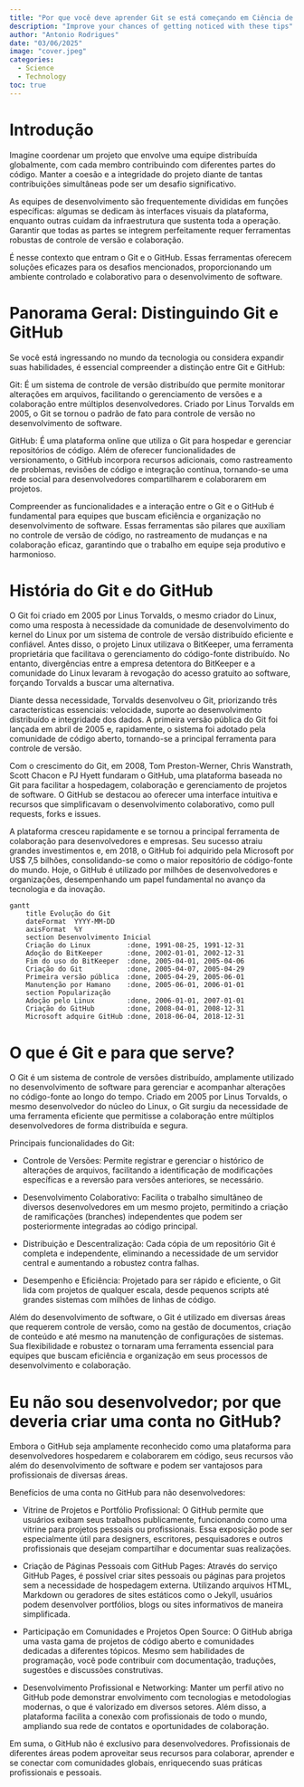 ```yaml
---
title: "Por que você deve aprender Git se está começando em Ciência de Dados"
description: "Improve your chances of getting noticed with these tips"
author: "Antonio Rodrigues"
date: "03/06/2025"
image: "cover.jpeg"
categories:
  - Science
  - Technology
toc: true
---
```

# Introdução

Imagine coordenar um projeto que envolve uma equipe distribuída globalmente, com cada membro contribuindo com diferentes partes do código. Manter a coesão e a integridade do projeto diante de tantas contribuições simultâneas pode ser um desafio significativo.

As equipes de desenvolvimento são frequentemente divididas em funções específicas: algumas se dedicam às interfaces visuais da plataforma, enquanto outras cuidam da infraestrutura que sustenta toda a operação. Garantir que todas as partes se integrem perfeitamente requer ferramentas robustas de controle de versão e colaboração.

É nesse contexto que entram o Git e o GitHub. Essas ferramentas oferecem soluções eficazes para os desafios mencionados, proporcionando um ambiente controlado e colaborativo para o desenvolvimento de software.

# Panorama Geral: Distinguindo Git e GitHub

Se você está ingressando no mundo da tecnologia ou considera expandir suas habilidades, é essencial compreender a distinção entre Git e GitHub:

Git: É um sistema de controle de versão distribuído que permite monitorar alterações em arquivos, facilitando o gerenciamento de versões e a colaboração entre múltiplos desenvolvedores. Criado por Linus Torvalds em 2005, o Git se tornou o padrão de fato para controle de versão no desenvolvimento de software. 



GitHub: É uma plataforma online que utiliza o Git para hospedar e gerenciar repositórios de código. Além de oferecer funcionalidades de versionamento, o GitHub incorpora recursos adicionais, como rastreamento de problemas, revisões de código e integração contínua, tornando-se uma rede social para desenvolvedores compartilharem e colaborarem em projetos. 


Compreender as funcionalidades e a interação entre o Git e o GitHub é fundamental para equipes que buscam eficiência e organização no desenvolvimento de software. Essas ferramentas são pilares que auxiliam no controle de versão de código, no rastreamento de mudanças e na colaboração eficaz, garantindo que o trabalho em equipe seja produtivo e harmonioso.

# História do Git e do GitHub

O Git foi criado em 2005 por Linus Torvalds, o mesmo criador do Linux, como uma resposta à necessidade da comunidade de desenvolvimento do kernel do Linux por um sistema de controle de versão distribuído eficiente e confiável. Antes disso, o projeto Linux utilizava o BitKeeper, uma ferramenta proprietária que facilitava o gerenciamento do código-fonte distribuído. No entanto, divergências entre a empresa detentora do BitKeeper e a comunidade do Linux levaram à revogação do acesso gratuito ao software, forçando Torvalds a buscar uma alternativa.

Diante dessa necessidade, Torvalds desenvolveu o Git, priorizando três características essenciais: velocidade, suporte ao desenvolvimento distribuído e integridade dos dados. A primeira versão pública do Git foi lançada em abril de 2005 e, rapidamente, o sistema foi adotado pela comunidade de código aberto, tornando-se a principal ferramenta para controle de versão.

Com o crescimento do Git, em 2008, Tom Preston-Werner, Chris Wanstrath, Scott Chacon e PJ Hyett fundaram o GitHub, uma plataforma baseada no Git para facilitar a hospedagem, colaboração e gerenciamento de projetos de software. O GitHub se destacou ao oferecer uma interface intuitiva e recursos que simplificavam o desenvolvimento colaborativo, como pull requests, forks e issues.

A plataforma cresceu rapidamente e se tornou a principal ferramenta de colaboração para desenvolvedores e empresas. Seu sucesso atraiu grandes investimentos e, em 2018, o GitHub foi adquirido pela Microsoft por US\$ 7,5 bilhões, consolidando-se como o maior repositório de código-fonte do mundo. Hoje, o GitHub é utilizado por milhões de desenvolvedores e organizações, desempenhando um papel fundamental no avanço da tecnologia e da inovação.


``` mermaid
gantt
    title Evolução do Git
    dateFormat  YYYY-MM-DD
    axisFormat  %Y
    section Desenvolvimento Inicial
    Criação do Linux         :done, 1991-08-25, 1991-12-31
    Adoção do BitKeeper      :done, 2002-01-01, 2002-12-31
    Fim do uso do BitKeeper  :done, 2005-04-01, 2005-04-06
    Criação do Git           :done, 2005-04-07, 2005-04-29
    Primeira versão pública  :done, 2005-04-29, 2005-06-01
    Manutenção por Hamano    :done, 2005-06-01, 2006-01-01
    section Popularização
    Adoção pelo Linux        :done, 2006-01-01, 2007-01-01
    Criação do GitHub        :done, 2008-04-01, 2008-12-31
    Microsoft adquire GitHub :done, 2018-06-04, 2018-12-31

```

# O que é Git e para que serve?

O Git é um sistema de controle de versões distribuído, amplamente utilizado no desenvolvimento de software para gerenciar e acompanhar alterações no código-fonte ao longo do tempo. Criado em 2005 por Linus Torvalds, o mesmo desenvolvedor do núcleo do Linux, o Git surgiu da necessidade de uma ferramenta eficiente que permitisse a colaboração entre múltiplos desenvolvedores de forma distribuída e segura. 


Principais funcionalidades do Git:

- Controle de Versões: Permite registrar e gerenciar o histórico de alterações de arquivos, facilitando a identificação de modificações específicas e a reversão para versões anteriores, se necessário.

- Desenvolvimento Colaborativo: Facilita o trabalho simultâneo de diversos desenvolvedores em um mesmo projeto, permitindo a criação de ramificações (branches) independentes que podem ser posteriormente integradas ao código principal.

- Distribuição e Descentralização: Cada cópia de um repositório Git é completa e independente, eliminando a necessidade de um servidor central e aumentando a robustez contra falhas.

- Desempenho e Eficiência: Projetado para ser rápido e eficiente, o Git lida com projetos de qualquer escala, desde pequenos scripts até grandes sistemas com milhões de linhas de código.

Além do desenvolvimento de software, o Git é utilizado em diversas áreas que requerem controle de versão, como na gestão de documentos, criação de conteúdo e até mesmo na manutenção de configurações de sistemas. Sua flexibilidade e robustez o tornaram uma ferramenta essencial para equipes que buscam eficiência e organização em seus processos de desenvolvimento e colaboração.

# Eu não sou desenvolvedor; por que deveria criar uma conta no GitHub?

Embora o GitHub seja amplamente reconhecido como uma plataforma para desenvolvedores hospedarem e colaborarem em código, seus recursos vão além do desenvolvimento de software e podem ser vantajosos para profissionais de diversas áreas.

Benefícios de uma conta no GitHub para não desenvolvedores:

- Vitrine de Projetos e Portfólio Profissional: O GitHub permite que usuários exibam seus trabalhos publicamente, funcionando como uma vitrine para projetos pessoais ou profissionais. Essa exposição pode ser especialmente útil para designers, escritores, pesquisadores e outros profissionais que desejam compartilhar e documentar suas realizações.

- Criação de Páginas Pessoais com GitHub Pages: Através do serviço GitHub Pages, é possível criar sites pessoais ou páginas para projetos sem a necessidade de hospedagem externa. Utilizando arquivos HTML, Markdown ou geradores de sites estáticos como o Jekyll, usuários podem desenvolver portfólios, blogs ou sites informativos de maneira simplificada. 


- Participação em Comunidades e Projetos Open Source: O GitHub abriga uma vasta gama de projetos de código aberto e comunidades dedicadas a diferentes tópicos. Mesmo sem habilidades de programação, você pode contribuir com documentação, traduções, sugestões e discussões construtivas.

- Desenvolvimento Profissional e Networking: Manter um perfil ativo no GitHub pode demonstrar envolvimento com tecnologias e metodologias modernas, o que é valorizado em diversos setores. Além disso, a plataforma facilita a conexão com profissionais de todo o mundo, ampliando sua rede de contatos e oportunidades de colaboração.

Em suma, o GitHub não é exclusivo para desenvolvedores. Profissionais de diferentes áreas podem aproveitar seus recursos para colaborar, aprender e se conectar com comunidades globais, enriquecendo suas práticas profissionais e pessoais.